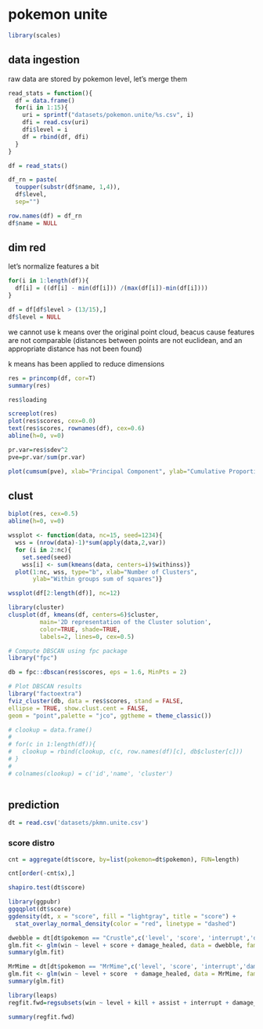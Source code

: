 # pokemon unite

```r
library(scales)
```

## data ingestion

raw data are stored by pokemon level, let's merge them

```r
read_stats = function(){
  df = data.frame()
  for(i in 1:15){
    uri = sprintf("datasets/pokemon.unite/%s.csv", i)
    dfi = read.csv(uri)
    dfi$level = i
    df = rbind(df, dfi)
  }
}
```

```r
df = read_stats()
```

```r
df_rn = paste(
  toupper(substr(df$name, 1,4)),
  df$level,
  sep="")

row.names(df) = df_rn
df$name = NULL
```

## dim red

let's normalize features a bit

```r
for(i in 1:length(df)){
  df[i] = ((df[i] - min(df[i])) /(max(df[i])-min(df[i])))
}

df = df[df$level > (13/15),]
df$level = NULL
```

we cannot use k means over the original point cloud, beacus cause features are not comparable (distances between points are not euclidean, and an appropriate distance has not been found)

k means has been applied to reduce dimensions

```r
res = princomp(df, cor=T)
summary(res)
```

```r
res$loading
```

```r
screeplot(res)
plot(res$scores, cex=0.0)
text(res$scores, rownames(df), cex=0.6)
abline(h=0, v=0)
```

```r
pr.var=res$sdev^2
pve=pr.var/sum(pr.var)

plot(cumsum(pve), xlab="Principal Component", ylab="Cumulative Proportion of Variance Explained", ylim=c(0,1),type='b')
```

## clust

```r
biplot(res, cex=0.5)
abline(h=0, v=0)
```

```r
wssplot <- function(data, nc=15, seed=1234){
  wss = (nrow(data)-1)*sum(apply(data,2,var))
  for (i in 2:nc){
    set.seed(seed)
    wss[i] <- sum(kmeans(data, centers=i)$withinss)}
  plot(1:nc, wss, type="b", xlab="Number of Clusters",
       ylab="Within groups sum of squares")}

wssplot(df[2:length(df)], nc=12) 
```

```r
library(cluster)
clusplot(df, kmeans(df, centers=6)$cluster, 
         main='2D representation of the Cluster solution',
         color=TRUE, shade=TRUE,
         labels=2, lines=0, cex=0.5)
```

```r
# Compute DBSCAN using fpc package
library("fpc")

db = fpc::dbscan(res$scores, eps = 1.6, MinPts = 2)

# Plot DBSCAN results
library("factoextra")
fviz_cluster(db, data = res$scores, stand = FALSE,
ellipse = TRUE, show.clust.cent = FALSE,
geom = "point",palette = "jco", ggtheme = theme_classic())
```

```r
# clookup = data.frame()
# 
# for(c in 1:length(df)){
#   clookup = rbind(clookup, c(c, row.names(df)[c], db$cluster[c]))
# }
# 
# colnames(clookup) = c('id','name', 'cluster')
```

```r

```

## prediction

```r
dt = read.csv('datasets/pkmn.unite.csv')
```

### score distro

```r
cnt = aggregate(dt$score, by=list(pokemon=dt$pokemon), FUN=length)

cnt[order(-cnt$x),]
```

```r
shapiro.test(dt$score)
```

```r
library(ggpubr)
ggqqplot(dt$score)
ggdensity(dt, x = "score", fill = "lightgray", title = "score") +
  stat_overlay_normal_density(color = "red", linetype = "dashed")
```

```r
dwebble = dt[dt$pokemon == "Crustle",c('level', 'score', 'interrupt','damage_done','damage_healed', 'win')]
glm.fit <- glm(win ~ level + score + damage_healed, data = dwebble, family=binomial(link='logit'))
summary(glm.fit)
```

```r
MrMime = dt[dt$pokemon == "MrMime",c('level', 'score', 'interrupt','damage_done','damage_healed', 'win')]
glm.fit <- glm(win ~ level + score  + damage_healed, data = MrMime, family=binomial(link='logit'))
summary(glm.fit)
```

```r

library(leaps)
regfit.fwd=regsubsets(win ~ level + kill + assist + interrupt + damage_done + damage_taken + damage_healed, data=dt, method="forward")

summary(regfit.fwd)
```
